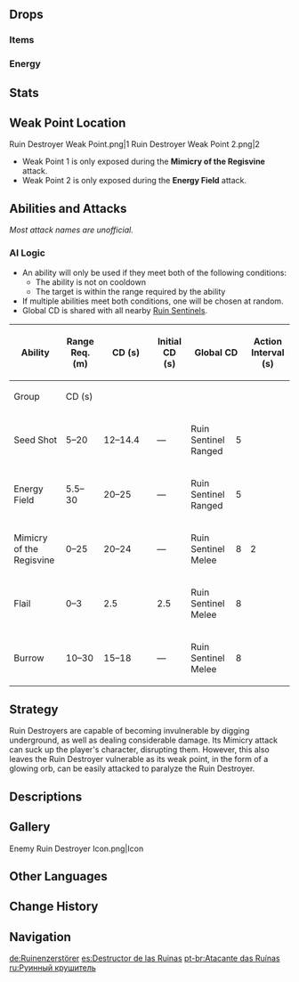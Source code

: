 {{Enemy Infobox
|image    = Enemy Ruin Destroyer.png
|weakpoint = yes
|type     = Elite Enemies
|family   = Automatons
|group    = Ruin Sentinels
|ability1 = Vacuum Field
|ability2 = Invincibility Frames
}}
{{Enemy Intro}}

==Drops==
===Items===
{{Drops Table|type=Ruin Sentinels}}

===Energy===
{{Energy Drops
|hp1   = 66
|p1    = 1
|hp2   = 33
|p2    = 1
|hp3   = 0
|p3    = 2
}}

==Stats==
{{Enemy Stats
|phys_res     = 30%
|hp_ratio     = 3
|hp_type      = 2
|atk_ratio    = 4.2
}}

==Weak Point Location==
<gallery>
Ruin Destroyer Weak Point.png|1
Ruin Destroyer Weak Point 2.png|2
</gallery>
* Weak Point 1 is only exposed during the '''Mimicry of the Regisvine''' attack.
* Weak Point 2 is only exposed during the '''Energy Field''' attack.

==Abilities and Attacks==
''Most attack names are unofficial.''
{{Enemy Attacks
|name_1 = Flail
|desc_1 = Opening its head, the Destroyer spins its whole head on the ground and flails it across, dealing '''30% ATK''' as {{Color|Physical DMG}} to anything that it hits. Its core is protected during this attack.

|name_2 = Energy Field
|desc_2 = Firing a charged beam of pure energy at the ground, the Destroyer creates a large energy field centered on its target that deals '''40% ATK''' as {{Color|AoE Physical DoT}}. Its core is exposed during this attack.

|name_3 = Mimicry of the Regisvine
|desc_3 = Borrowing into the ground and planting its roots, the core gathers energy and creates a [[Vacuum Field]] that sucks the player in while dealing '''50% ATK''' as {{Color|AoE Physical DoT}}. After charging, it will overload its core; explodes and deals heavy '''150% ATK''' as {{Color|AoE Physical DMG}} around itself. The core is exposed during this attack.

|name_4 = Seed Shot
|desc_4 = Using its core, it fires up to 6 small energy orbs, each dealing '''40% ATK''' as {{Color|Physical DMG}}. Its core is protected during this attack.

|name_5 = Burrow
|desc_5 = Digs into the ground before reemerging close to its target. It cannot be damaged when it is burrowing.

|name_6 = Deactivated
|desc_6 = After hitting its weak point twice, it goes limp as it is now deactivated. During this short time, it will not attack back.
}}

===AI Logic===
{{See also|Cooldown#Enemy Cooldowns}}
* An ability will only be used if they meet both of the following conditions:
** The ability is not on cooldown
** The target is within the range required by the ability
* If multiple abilities meet both conditions, one will be chosen at random.
* Global CD is shared with all nearby [[Ruin Sentinels]].

{| class="wikitable"
! rowspan="2" | Ability !! rowspan="2" | Range Req. (m) !! rowspan="2" style="width:80px" | CD (s) !! rowspan="2" | Initial CD (s) !! colspan="2" | Global CD !! rowspan="2" | Action Interval (s) !! rowspan="2" | Triggers Act. Int.
|-
! Group !! CD (s)
|-
| Seed Shot || 5–20 || 12–14.4 || &mdash; || Ruin Sentinel Ranged || 5 || rowspan="5" | 2 || {{check|yes}}
|-
| Energy Field || 5.5–30 || 20–25 || &mdash; || Ruin Sentinel Ranged || 5 || {{check|no}}
|-
| Mimicry of the Regisvine || 0–25 || 20–24 || &mdash; || Ruin Sentinel Melee || 8 || {{check|no}}
|-
| Flail || 0–3 || 2.5 || 2.5 || Ruin Sentinel Melee || 8 || {{check|yes}}
|-
| Burrow || 10–30 || 15–18 || &mdash; || Ruin Sentinel Melee || 8 || {{check|yes}}
|}

==Strategy==
Ruin Destroyers are capable of becoming invulnerable by digging underground, as well as dealing considerable damage. Its Mimicry attack can suck up the player's character, disrupting them. However, this also leaves the Ruin Destroyer vulnerable as its weak point, in the form of a glowing orb, can be easily attacked to paralyze the Ruin Destroyer.

==Descriptions==
{{Description|Various bizarrely-shaped machines that have taken different forms and functions to adapt to different goals.<br />Legend has it that they are war machines left behind by a nation that has already been destroyed. Compared to the more common [[Ruin Guard]]s, their design has greater value in the study of biomimesis. The giant crown, composed of several parts, looks like some sort of frightening plant. One wonders what one has to go through in order to design such scary machine.|[[Archive]]}}

==Gallery==
<gallery>
Enemy Ruin Destroyer Icon.png|Icon
</gallery>

==Other Languages==
{{Other Languages
|en      = Ruin Destroyer
|zhs     = 遗迹歼击者
|zhs_rm  = Yíjì Jiānjī-zhě
|zht     = 遺蹟殲擊者
|zht_rm  = Yíjī Jiānjí-zhě
|zh_tl   = Ruin Annihilator
|ja      = 遺跡殲滅者
|ja_rm   = Iseki Senmetsusha{{Assumed}}
|ja_tl   = Ruin Destroyer
|ko      = 유적 섬멸자
|ko_rm   = Yujeok Seommyeolja
|ko_tl   = Ruin Destroyer
|es      = Destructor de las Ruinas
|es_tl   = Ruin Destroyer
|fr      = Destructeur des ruines
|fr_tl   = Ruin Destroyer
|ru      = Руинный крушитель
|ru_tl   = Ruin Crusher
|th      = Ruin Destroyer
|vi      = Tiên Phong Di Tích
|vi_tl   = Ruin Pioneer
|de      = Ruinenzerstörer
|de_tl   = Ruin Destroyer
|id      = Ruin Destroyer
|pt      = Atacante das Ruínas
|pt_tl   = Attacker of the Ruins
|tr      = Harabe Yok Edicisi
|tr_tl   = 
|it      = Distruttore delle rovine
|it_tl   = 
}}

==Change History==
{{Change History|2.0}}

==Navigation==
{{Enemy Navbox|type=elite}}

[[de:Ruinenzerstörer]]
[[es:Destructor de las Ruinas]]
[[pt-br:Atacante das Ruínas]]
[[ru:Руинный крушитель]]